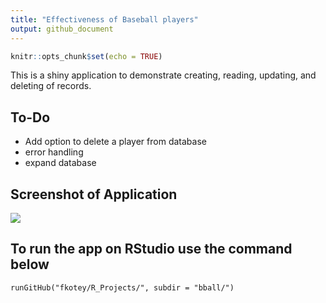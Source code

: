 ```yaml
---
title: "Effectiveness of Baseball players"
output: github_document
---
```


```r
knitr::opts_chunk$set(echo = TRUE)
```


This is a shiny application to demonstrate creating, reading, updating, and deleting of records. 


## To-Do

* Add option to delete a player from database
* error handling
* expand database

## Screenshot of Application

![](img/img01.png)

## To run the app on RStudio use the command below

`runGitHub("fkotey/R_Projects/", subdir = "bball/")`